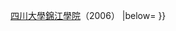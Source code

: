 {{navigation
|style=wide
|name=掛牌四川大學的獨立學院
|title=[[四川大學]]的[[獨立學院]]|list1= [[四川大學錦城學院]]（2005）{{·}}[[四川大學錦江學院]]（2006）
|below=
}}